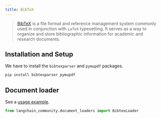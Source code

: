 ```yaml
---
title: BibTeX
---
```


>[BibTeX](https://www.ctan.org/pkg/bibtex) is a file format and reference management system commonly used in conjunction with `LaTeX` typesetting. It serves as a way to organize and store bibliographic information for academic and research documents.

## Installation and Setup

We have to install the `bibtexparser` and `pymupdf` packages.

```bash
pip install bibtexparser pymupdf
```


## Document loader

See a [usage example](/oss/python/integrations/document_loaders/bibtex).

```python
from langchain_community.document_loaders import BibtexLoader
```
